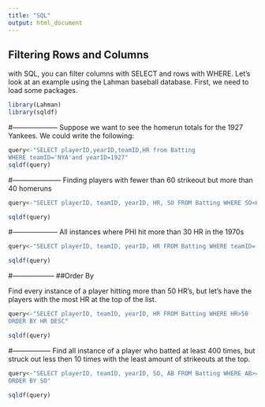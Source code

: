 ```yaml
---
title: "SQL"
output: html_document
---
```


## Filtering Rows and Columns

with SQL, you can filter columns with SELECT and rows with WHERE.  Let's look at an example using the Lahman baseball database.  First, we need to load some packages.

```r
library(Lahman)
library(sqldf)
```
#--------------------
Suppose we want to see the homerun totals for the 1927 Yankees.  We could write the following:

```r
query<-"SELECT playerID,yearID,teamID,HR from Batting
WHERE teamID='NYA'and yearID=1927"
sqldf(query)
```
#---------------------
Finding players with fewer than 60 strikeout but more than 40 homeruns
```r
query<-"SELECT playerID, teamID, yearID, HR, SO FROM Batting WHERE SO<60 and HR>40"

sqldf(query)
```
#--------------------
All instances where PHI hit more than 30 HR in the 1970s
```r
query<-"SELECT playerID, teamID, yearID, HR FROM Batting WHERE teamID='PHI' and yearID>=1970 and yearID<1980 and HR>30"

sqldf(query)
```

#------------------
##Order By

Find every instance of a player hitting more than 50 HR's, but let's have the players with the most HR at the top of the list.

```r
query<-"SELECT playerID, teamID, yearID, HR FROM Batting WHERE HR>50
ORDER BY HR DESC"

sqldf(query)
```

#-----------------
Find all instance of a player who batted at least 400 times, but struck out less then 10 times with the least amount of strikeouts at the top.
```r
query<-"SELECT playerID, teamID, yearID, SO, AB FROM Batting WHERE AB>=400 and SO<10
ORDER BY SO"

sqldf(query)
```

